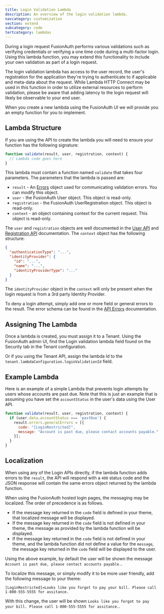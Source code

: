 ```yaml
---
title: Login Validation Lambda
description: An overview of the login validation lambda.
navcategory: customization
section: extend
subcategory: code
tertcategory: lambdas
---
```


During a login request FusionAuth performs various validations such as verifying credentials or verifying a one time code during a multi-factor login. Using this lambda function, you may extend this functionality to include your own validation as part of a login request.

The login validation lambda has access to the user record, the user's registration for the application they're trying to authenticate to if applicable and meta-data about the request. While Lambda HTTP Connect may be used in this function in order to utilize external resources to perform validation, please be aware that adding latency to the login request will likely be observable to your end user.

When you create a new lambda using the FusionAuth UI we will provide you an empty function for you to implement.

## Lambda Structure

If you are using the API to create the lambda you will need to ensure your function has the following signature:

```javascript
function validate(result, user, registration, context) {
  // Lambda code goes here
}
```

This lambda must contain a function named `validate` that takes four parameters. The parameters that the lambda is passed are:

* `result` - An [Errors](/docs/apis/errors) object used for communicating validation errors. You can modify this object.
* `user` - the FusionAuth User object. This object is read-only.
* `registration` - the FusionAuth UserRegistration object. This object is read-only.
* `context` - an object containing context for the current request. This object is read-only.

The `user` and `registration` objects are well documented in the [User API](/docs/apis/users) and [Registration API](/docs/apis/registrations) documentation. The `context` object has the following structure:

```json
{
  "authenticationType": "...",
  "identityProvider": {
    "id": "...",
    "name": "...",
    "identityProviderType": "..."
  }
}
```

The `identityProvider` object in the `context` will only be present when the login request is from a 3rd party Identity Provider.

To deny a login attempt, simply add one or more field or general errors to the result. The error schema can be found in the [API Errors](/docs/apis/errors) documentation.

## Assigning The Lambda

Once a lambda is created, you must assign it to a Tenant. Using the FusionAuth admin UI, find the <InlineField>Login validation lambda</InlineField> field found on the <Breadcrumb>Security</Breadcrumb> tab in the Tenant configuration.

Or if you using the Tenant API, assign the lambda Id to the `tenant.lambdaConfiguration.loginValidationId` field.

## Example Lambda

Here is an example of a simple Lambda that prevents login attempts by users whose accounts are past due. Note that this is just an example that is assuming you have set the `accountStatus` in the user's data using the User API.

```javascript
function validate(result, user, registration, context) {
  if (user.data.accountStatus === 'pastDue') {
    result.errors.generalErrors = [{
      code: "[LoginRestricted]",
      message: "Account is past due, please contact accounts payable."
    }];
  }
}
```

## Localization

When using any of the Login APIs directly, if the lambda function adds errors to the `result`, the API will respond with a `400` status code and the JSON response will contain the same errors object returned by the lambda function.

When using the FusionAuth hosted login pages, the messaging may be localized. The order of precedence is as follows.

* If the message key returned in the `code` field is defined in your theme, that localized message will be displayed.
* If the message key returned in the `code` field is not defined in your theme, the message as provided by the lambda function will be displayed.
* If the message key returned in the `code` field is not defined in your theme, and the lambda function did not define a value for the `message`, the message key returned in the `code` field will be displayed to the user.

Using the above example, by default the user will be shown the message `Account is past due, please contact accounts payable.`.

To localize this message, or simply modify it to be more user friendly, add the following message to your theme:

```
[LoginRestricted]=Looks like you forgot to pay your bill. Please call 1-800-555-5555 for assitance.
```

With this change, the user will be shown  `Looks like you forgot to pay your bill. Please call 1-800-555-5555 for assitance.`.
